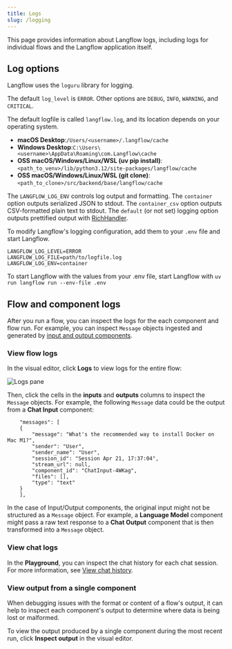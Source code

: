 ```yaml
---
title: Logs
slug: /logging
---
```



This page provides information about Langflow logs, including logs for individual flows and the Langflow application itself.

## Log options

Langflow uses the `loguru` library for logging.

The default `log_level` is `ERROR`. Other options are `DEBUG`, `INFO`, `WARNING`, and `CRITICAL`.

The default logfile is called `langflow.log`, and its location depends on your operating system.

- **macOS Desktop**:`/Users/<username>/.langflow/cache`
- **Windows Desktop**:`C:\Users\<username>\AppData\Roaming\com.Langflow\cache`
- **OSS macOS/Windows/Linux/WSL (uv pip install)**: `<path_to_venv>/lib/python3.12/site-packages/langflow/cache`
- **OSS macOS/Windows/Linux/WSL (git clone)**: `<path_to_clone>/src/backend/base/langflow/cache`

The `LANGFLOW_LOG_ENV` controls log output and formatting. The `container` option outputs serialized JSON to stdout. The `container_csv` option outputs CSV-formatted plain text to stdout. The `default` (or not set) logging option outputs prettified output with [RichHandler](https://rich.readthedocs.io/en/stable/reference/logging.html).

To modify Langflow's logging configuration, add them to your `.env` file and start Langflow.

```text
LANGFLOW_LOG_LEVEL=ERROR
LANGFLOW_LOG_FILE=path/to/logfile.log
LANGFLOW_LOG_ENV=container
```

To start Langflow with the values from your .env file, start Langflow with `uv run langflow run --env-file .env`

## Flow and component logs

After you run a flow, you can inspect the logs for the each component and flow run.
For example, you can inspect `Message` objects ingested and generated by [input and output components](/components-io).

### View flow logs

In the visual editor, click **Logs** to view logs for the entire flow:

![Logs pane](/img/logs.png)

Then, click the cells in the **inputs** and **outputs** columns to inspect the `Message` objects.
For example, the following `Message` data could be the output from a **Chat Input** component:

```text
    "messages": [
    {
        "message": "What's the recommended way to install Docker on Mac M1?",
        "sender": "User",
        "sender_name": "User",
        "session_id": "Session Apr 21, 17:37:04",
        "stream_url": null,
        "component_id": "ChatInput-4WKag",
        "files": [],
        "type": "text"
    }
    ],
```

In the case of Input/Output components, the original input might not be structured as a `Message` object.
For example, a **Language Model** component might pass a raw text response to a **Chat Output** component that is then transformed into a `Message` object.

### View chat logs

In the **Playground**, you can inspect the chat history for each chat session.
For more information, see [View chat history](/concepts-playground#view-chat-history).

### View output from a single component

When debugging issues with the format or content of a flow's output, it can help to inspect each component's output to determine where data is being lost or malformed.

To view the output produced by a single component during the most recent run, click <Icon name="TextSearch" aria-hidden="true"/> **Inspect output** in the visual editor.